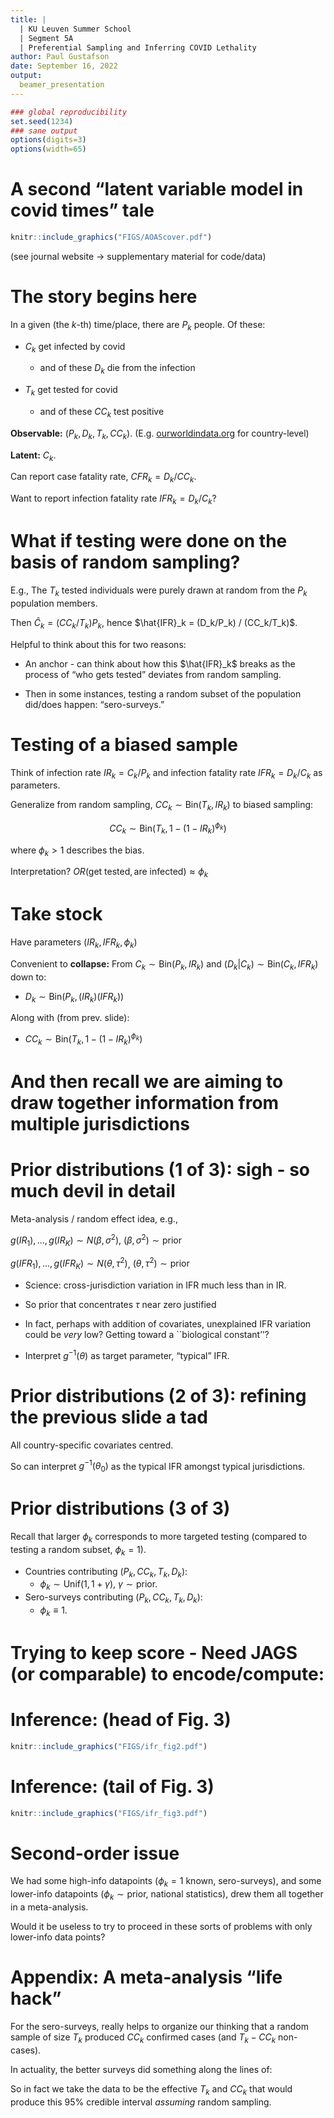 ---
title: |
  | KU Leuven Summer School   
  | Segment 5A   
  | Preferential Sampling and Inferring COVID Lethality 
author: Paul Gustafson
date: September 16, 2022
output: 
  beamer_presentation
---

  


```{r, echo=F}
### global reproducibility
set.seed(1234)
### sane output
options(digits=3)
options(width=65)
```

# A second "latent variable model in covid times" tale

```{r, out.width = "240px", fig.align="center", echo=F}
knitr::include_graphics("FIGS/AOAScover.pdf")
```

(see journal website $\rightarrow$ supplementary material for code/data)

# The story begins here

In a given (the $k$-th) time/place, there are $P_k$ people.  Of these:

*  $C_{k}$ get infected by covid

    + and of these $D_{k}$ die from the infection

*  $T_{k}$ get tested for covid

    + and of these $CC_{k}$ test positive

**Observable:** $(P_k,D_k,T_k,CC_k)$. 
(E.g. [ourworldindata.org](https://ourworldindata.org) for country-level)   

**Latent:** $C_k$.

Can report case fatality rate, $CFR_k = D_k/CC_k$.

Want to report infection fatality rate $IFR_k = D_k/C_k$?


#   What if testing were done on the basis of random sampling?

E.g., The $T_k$ tested individuals were purely drawn at random from the $P_k$ population members.

Then $\hat{C}_k = (CC_k/T_k) P_k$, hence $\hat{IFR}_k = (D_k/P_k)  / (CC_k/T_k)$.

Helpful to think about this for two reasons:

* An anchor - can think about how this $\hat{IFR}_k$ breaks as the process of "who gets tested" deviates from random sampling.

* Then in some instances, testing a random subset of the population did/does happen: "sero-surveys."


# Testing of a biased sample

Think of infection rate $IR_k = C_k/P_k$ and infection fatality rate $IFR_k = D_k/C_k$ as parameters.

Generalize from random sampling, $CC_k \sim \mbox{Bin}(T_k, IR_k)$ to biased sampling:

$$CC_k \sim \mbox{Bin}(T_k, 1-(1-IR_k)^{\phi_k})$$

where $\phi_{k} > 1$ describes the bias.

Interpretation?    $OR(\mbox{get tested}, \mbox{are infected}) \approx \phi_{k}$

# Take stock

Have parameters $(IR_k, IFR_k, \phi_k)$

Convenient to **collapse:** From $C_k \sim \mbox{Bin}(P_k, IR_k)$ and $(D_k | C_k) \sim \mbox{Bin}(C_k, IFR_k)$ down to:

*  $D_k \sim \mbox{Bin} (P_k, (IR_k)(IFR_k))$

Along with (from prev. slide): 

*  $CC_k \sim \mbox{Bin}(T_k, 1-(1-IR_k)^{\phi_k})$

#  And then recall we are aiming to draw together information from multiple jurisdictions

\begin{eqnarray*}
f(IR_{1:K}, IFR_{1:K}, \phi_{1:K} | P_{1:K}, T_{1:K},CC_{1:K}, D_{1:K}) \;\; \propto 
\end{eqnarray*}

\begin{eqnarray*}
f(IR_{1:K}, IFR_{1:K}, \phi_{1:K}) \;\; \times\\
\prod_{k=1}^{K}
f(CC_k| T_k, IR_k, \phi_k)
f(D_k | P_k, IR_k, IFR_k)
\end{eqnarray*}

# Prior distributions (1 of 3): sigh - so much devil in detail

Meta-analysis / random effect idea, e.g.,

$g(IR_{1}),\ldots, g(IR_{K}) \sim N(\beta, \sigma^{2})$, $(\beta,\sigma^{2}) \sim \mbox{prior}$

$g(IFR_{1}),\ldots, g(IFR_{K}) \sim N(\theta, \tau^{2})$, $(\theta, \tau^2) \sim \mbox{prior}$

*  Science: cross-jurisdiction variation in IFR much less than in IR.

*  So prior that concentrates $\tau$ near zero justified 

*   In fact, perhaps with addition of covariates, unexplained IFR variation could be *very* low?  Getting toward a ``biological constant''?

*  Interpret $g^{-1}(\theta)$ as target parameter, "typical" IFR.

# Prior distributions (2 of 3): refining the previous slide a tad

\begin{eqnarray*}
g(IR_{i}) & \sim & N(\beta_0 + \beta_1 x_{1i} + \beta_2 x_{2i} + \beta_3 x_{3i}, \sigma^{2})
\end{eqnarray*}

\begin{eqnarray*}
g(IFR_{i}) & \sim & N(\theta_0 + \theta_1 z_{1i} + \theta_2 z_{2i}, \tau^{2})
\end{eqnarray*}

All country-specific covariates centred.

So can interpret $g^{-1}(\theta_0)$ as the typical IFR amongst typical jurisdictions.

# Prior distributions (3 of 3)

Recall that larger $\phi_{k}$ corresponds to more targeted testing (compared to 
testing a random subset, $\phi_{k}=1$).

*  Countries contributing $(P_k,CC_k,T_k, D_k)$: 
    +  $\phi_{k} \sim \mbox{Unif}(1,1+\gamma)$, $\gamma \sim \mbox{prior}$.

* Sero-surveys contributing $(P_k,CC_k,T_k, D_k)$: 
    +  $\phi_{k} \equiv 1$.



# Trying to keep score - Need JAGS (or comparable) to encode/compute:

\begin{eqnarray*}
f(\gamma, \beta, \sigma^{2}, \gamma, \tau^{2}, \{\phi,IR,IFR\}_{1:K} |  \{P,T,CC,D\}_{1:K}) \;\; \propto 
\end{eqnarray*}

\begin{eqnarray*}
f(\gamma)f(\beta)f(\sigma^{2})f(\gamma)f(\tau^{2}) \times \\
\prod_{k=1}^{K} f(IR_{k}| X_{k}, \beta, \sigma^{2}) \times \\
\prod_{k=1}^{K} f(IFR_{k}|Z_{k}, \theta, \tau^{2}) \times \\
\prod_{k=1}^{K} f(\phi_{k}| \gamma) \times \\
\prod_{k=1}^{K} f(cc_{k}|IR_k,\phi_k, T_k) f(d_{k}|IR_k, IFR_k, P_k) 
\end{eqnarray*}












# Inference: (head of Fig. 3)

```{r, out.width = "300px", fig.align="center", echo=F}
knitr::include_graphics("FIGS/ifr_fig2.pdf")
```

# Inference: (tail of Fig. 3)

```{r, out.width = "300px", fig.align="center", echo=F}
knitr::include_graphics("FIGS/ifr_fig3.pdf")
```








# Second-order issue

We had some high-info datapoints ($\phi_{k}=1$ known, sero-surveys), 
and some lower-info datapoints ($\phi_{k} \sim \mbox{prior}$, national statistics), 
drew them all together in a meta-analysis.

Would it be useless to try to proceed in these sorts of problems with only lower-info data points?

# Appendix: A meta-analysis "life hack"

For the sero-surveys, really helps to organize our thinking that a random sample of size $T_k$ produced 
$CC_k$ confirmed cases (and $T_k-CC_k$ non-cases).

In actuality, the better surveys did something along the lines of:

\vspace{1.5in}

So in fact we take the data to be the effective $T_k$ and $CC_k$ that would produce this 95% credible interval *assuming* random sampling.



